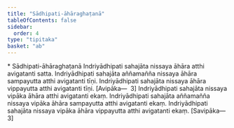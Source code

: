 ```yaml
---
title: "Sādhipati-āhāraghaṭanā"
tableOfContents: false
sidebar:
  order: 4
type: "tipitaka"
basket: "ab"
---
```



<DynamicBreadcrumb />

<Paragraph type="center">
* Sādhipati-āhāraghaṭanā
</Paragraph>

<Division number="356">

<Paragraph number="1095">
Indriyādhipati sahajāta nissaya āhāra atthi avigatanti satta. Indriyādhipati sahajāta aññamañña nissaya āhāra sampayutta atthi avigatanti tīṇi. Indriyādhipati sahajāta nissaya āhāra vippayutta atthi avigatanti tīṇi. [Avipāka—  3]
</Paragraph>

<Paragraph number="1096">
Indriyādhipati sahajāta nissaya vipāka āhāra atthi avigatanti ekaṃ. Indriyādhipati sahajāta aññamañña nissaya vipāka āhāra sampayutta atthi avigatanti ekaṃ. Indriyādhipati sahajāta nissaya vipāka āhāra vippayutta atthi avigatanti ekaṃ. [Savipāka—  3]
</Paragraph>
</Division>